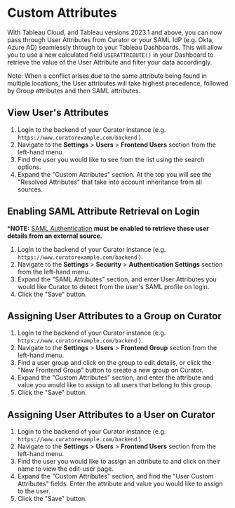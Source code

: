 # Custom Attributes

With Tableau Cloud, and Tableau versions 2023.1 and above, you can now pass through User Attributes from Curator or your
SAML IdP (e.g. Okta, Azure AD) seamlessly through to your Tableau Dashboards.  This will allow you to use a new calculated
field `USERATTRIBUTE()` in your Dashboard to retrieve the value of the User Attribute and filter your data accordingly.

Note: When a conflict arises due to the same attribute being found in multiple locations, the User attributes will take
highest precedence, followed by Group attributes and then SAML attributes.

## View User's Attributes

1. Login to the backend of your Curator instance (e.g. `https://www.curatorexample.com/backend` ).
2. Navigate to the **Settings** > **Users** > **Frontend Users** section from the left-hand menu.
3. Find the user you would like to see from the list using the search options.
4. Expand the "Custom Attributes" section.  At the top you will see the "Resolved Attributes" that take into account
inheritance from all sources.

## Enabling SAML Attribute Retrieval on Login

***NOTE:** [SAML Authentication](https://curator.interworks.com/page/kb/setupauthentication/authentication-methods-overview/1088)
**must be enabled to retrieve these user details from an external source.**

1. Login to the backend of your Curator instance (e.g. `https://www.curatorexample.com/backend` ).
2. Navigate to the **Settings** > **Security** > **Authentication Settings** section from the left-hand menu.
3. Expand the "SAML Attributes" section, and enter User Attributes you would like Curator to detect from the user's SAML
profile on login.
4. Click the "Save" button.

## Assigning User Attributes to a Group on Curator

1. Login to the backend of your Curator instance (e.g. `https://www.curatorexample.com/backend` ).
2. Navigate to the **Settings** > **Users** > **Frontend Group** section from the left-hand menu.
3. Find a user group and click on the group to edit details, or click the "New Frontend Group" button to create a new
group on Curator.
4. Expand the "Custom Attributes" section, and enter the attribute and value you would like to assign to all users that
belong to this group.
5. Click the "Save" button.

## Assigning User Attributes to a User on Curator

1. Login to the backend of your Curator instance (e.g. `https://www.curatorexample.com/backend` ).
2. Navigate to the **Settings** > **Users** > **Frontend Users** section from the left-hand menu.
3. Find the user you would like to assign an attribute to and click on their name to view the edit-user page.
4. Expand the "Custom Attributes" section, and find the "User Custom Attributes" fields.  Enter the attribute and value
you would like to assign to the user.
5. Click the "Save" button.
